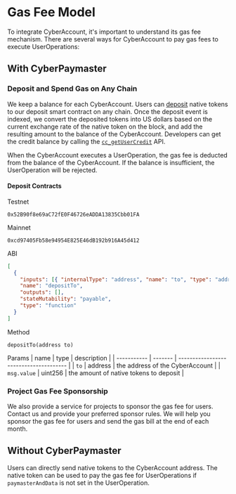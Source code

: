# Gas Fee Model

To integrate CyberAccount, it's important to understand its gas fee mechanism. There are several ways for CyberAccount to pay gas fees to execute UserOperations:

## With CyberPaymaster

### Deposit and Spend Gas on Any Chain

We keep a balance for each CyberAccount. Users can [deposit](../sdk/cyber-account.mdx#methods-2) native tokens to our deposit smart contract on any chain. Once the deposit event is indexed, we convert the deposited tokens into US dollars based on the current exchange rate of the native token on the block, and add the resulting amount to the balance of the CyberAccount. Developers can get the credit balance by calling the [`cc_getUserCredit`](../apis/paymaster/cc_getUserCredit.mdx) API.

When the CyberAccount executes a UserOperation, the gas fee is deducted from the balance of the CyberAccount. If the balance is insufficient, the UserOperation will be rejected.

#### Deposit Contracts

Testnet

```
0x52B90f8e69aC72fE0F46726eADDA13835Cbb01FA
```

Mainnet

```
0xcd97405Fb58e94954E825E46dB192b916A45d412
```

ABI

```json
[
  {
    "inputs": [{ "internalType": "address", "name": "to", "type": "address" }],
    "name": "depositTo",
    "outputs": [],
    "stateMutability": "payable",
    "type": "function"
  }
]
```

Method

```solidity
depositTo(address to)
```

Params
| name        | type    | description                            |
| ----------- | ------- | -------------------------------------- |
| `to`        | address | the address of the CyberAccount        |
| `msg.value` | uint256 | the amount of native tokens to deposit |

### Project Gas Fee Sponsorship

We also provide a service for projects to sponsor the gas fee for users. Contact us and provide your preferred sponsor rules. We will help you sponsor the gas fee for users and send the gas bill at the end of each month.

## Without CyberPaymaster

Users can directly send native tokens to the CyberAccount address. The native token can be used to pay the gas fee for UserOperations if `paymasterAndData` is not set in the UserOperation.

